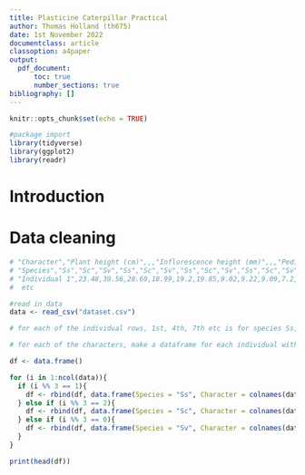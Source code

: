 ```yaml
---
title: Plasticine Caterpillar Practical
author: Thomas Holland (th675)
date: 1st November 2022
documentclass: article
classoption: a4paper
output:
  pdf_document:
      toc: true
      number_sections: true
bibliography: []
---
```


```r
knitr::opts_chunk$set(echo = TRUE)
```

```r
#package import
library(tidyverse)
library(ggplot2)
library(readr)
```

# Introduction

# Data cleaning

```r
# "Character","Plant height (cm)",,,"Inflorescence height (mm)",,,"Pedicel Length (mm)",,,"Capitulum Length (mm)",,,"Capitulum Width (mm)",,,"Number of Ray Florets",,,"Length of Ray Florest (mm)",,,"Width of Ray Florets (mm)",,,"Longest leaf length (cm)",,,"Midleaf length (cm)",,,"Number of midleaf lobes",,,"Leaf dissection",,,"Standardized leaf perimeter",,,"Seed length (mm)",,,"Total number of seeds ",,,"Pollen pore size (uM)",,
# "Species","Ss","Sc","Sv","Ss","Sc","Sv","Ss","Sc","Sv","Ss","Sc","Sv","Ss","Sc","Sv","Ss","Sc","Sv","Ss","Sc","Sv","Ss","Sc","Sv","Ss","Sc","Sv","Ss","Sc","Sv","Ss","Sc","Sv","Ss","Sc","Sv","Ss","Sc","Sv","Ss","Sc","Sv","Ss","Sc","Sv","Ss","Sc","Sv"
# "Individual 1",23.48,39.56,28.69,18.99,19.2,19.85,9.02,9.22,9.09,7.2,9.13,13.21,3.39,4.39,5.42,0,10.64,12.55,0,7.05,12.28,0,2.32,2.86,15.85,12.53,15.53,8.59,7.76,7.93,9.41,9.78,9.69,5.85,6,6.37,2.34,2.86,3.63,2.42,3.24,1.77,55.4,72.05,96.8,8.15,11.56,7.83
#  etc

#read in data
data <- read_csv("dataset.csv")

# for each of the individual rows, 1st, 4th, 7th etc is for species Ss, the 2nd, 5th, 8th etc is for Sc and the 3rd, 6th, 9th etc is for Sv

# for each of the characters, make a dataframe for each individual with a column for the species

df <- data.frame()

for (i in 1:ncol(data)){
  if (i %% 3 == 1){
    df <- rbind(df, data.frame(Species = "Ss", Character = colnames(data)[i], Value = data[,i]))
  } else if (i %% 3 == 2){
    df <- rbind(df, data.frame(Species = "Sc", Character = colnames(data)[i], Value = data[,i]))
  } else if (i %% 3 == 0){
    df <- rbind(df, data.frame(Species = "Sv", Character = colnames(data)[i], Value = data[,i]))
  }
}

print(head(df))
```
